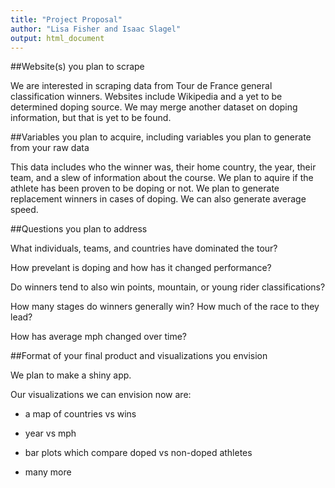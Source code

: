 ```yaml
---
title: "Project Proposal"
author: "Lisa Fisher and Isaac Slagel"
output: html_document
---
```


##Website(s) you plan to scrape

We are interested in scraping data from Tour de France general classification winners.
Websites include Wikipedia and a yet to be determined doping source.  We may merge another dataset on doping information, but that is yet to be found. 

##Variables you plan to acquire, including variables you plan to generate from your raw data

This data includes who the winner was, their home country, the year, their team, and a slew of information about the course. We plan to aquire if the athlete has been proven to be doping or not. We plan to generate replacement winners in cases of doping. We can also generate average speed. 

##Questions you plan to address

What individuals, teams, and countries have dominated the tour?

How prevelant is doping and how has it changed performance?

Do winners tend to also win points, mountain, or young rider classifications? 

How many stages do winners generally win? How much of the race to they lead? 

How has average mph changed over time? 

##Format of your final product and visualizations you envision

We plan to make a shiny app. 

Our visualizations we can envision now are:

- a map of countries vs wins

- year vs mph 

- bar plots which compare doped vs non-doped athletes

- many more




